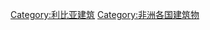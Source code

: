 {{Commons category|Buildings in Libya}}

[[Category:利比亚建筑|Category:利比亚建筑]]
[[Category:非洲各国建筑物|Category:非洲各国建筑物]]